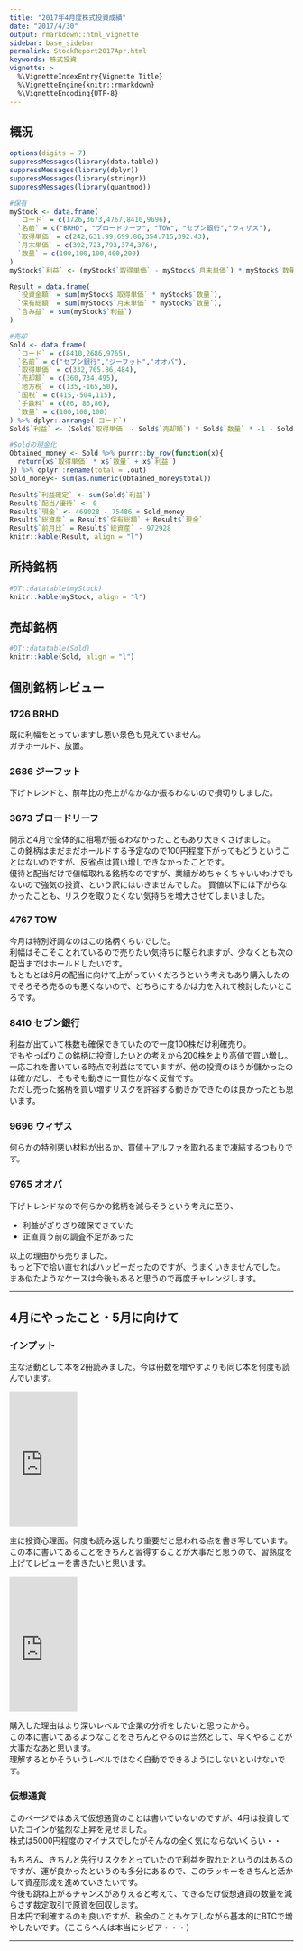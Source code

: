 ```yaml
---
title: "2017年4月度株式投資成績"
date: "2017/4/30"
output: rmarkdown::html_vignette
sidebar: base_sidebar
permalink: StockReport2017Apr.html
keywords: 株式投資
vignette: >
  %\VignetteIndexEntry{Vignette Title}
  %\VignetteEngine{knitr::rmarkdown}
  %\VignetteEncoding{UTF-8}
---
```


## 概況

```r
options(digits = 7)
suppressMessages(library(data.table))
suppressMessages(library(dplyr))
suppressMessages(library(stringr))
suppressMessages(library(quantmod))

#保有
myStock <- data.frame(
  `コード` = c(1726,3673,4767,8410,9696),
  `名前` = c("BRHD", "ブロードリーフ", "TOW", "セブン銀行","ウィザス"),
  `取得単価` = c(242,631.99,699.86,354.715,392.43),
  `月末単価` = c(392,723,793,374,376),
  `数量` = c(100,100,100,400,200)
) 
myStock$`利益` <- (myStock$`取得単価` - myStock$`月末単価`) * myStock$`数量` * -1

Result = data.frame(
  `投資金額` = sum(myStock$`取得単価` * myStock$`数量`),
  `保有総額` = sum(myStock$`月末単価` * myStock$`数量`),
  `含み益` = sum(myStock$`利益`)
)
```


```r
#売却
Sold <- data.frame(
  `コード` = c(8410,2686,9765),
  `名前` = c("セブン銀行","ジーフット","オオバ"),
  `取得単価` = c(332,765.86,484),
  `売却額` = c(360,734,495),
  `地方税` = c(135,-165,50),
  `国税` = c(415,-504,115),
  `手数料` = c(86, 86,86),
  `数量` = c(100,100,100)
) %>% dplyr::arrange(`コード`)
Sold$`利益` <- (Sold$`取得単価` - Sold$`売却額`) * Sold$`数量` * -1 - Sold$`地方税` -Sold$`国税` -Sold$`手数料`

#Soldの現金化
Obtained_money <- Sold %>% purrr::by_row(function(x){
  return(x$`取得単価` * x$`数量` + x$`利益`)
}) %>% dplyr::rename(total = .out)
Sold_money<- sum(as.numeric(Obtained_money$total))

Result$`利益確定` <- sum(Sold$`利益`)
Result$`配当/優待` <- 0
Result$`現金` <- 469028 - 75486 + Sold_money
Result$`総資産` = Result$`保有総額` + Result$`現金`
Result$`前月比` = Result$`総資産` - 972928
knitr::kable(Result, align = "l")
```

## 所持銘柄

```r
#DT::datatable(myStock)
knitr::kable(myStock, align = "l")
```

## 売却銘柄

```r
#DT::datatable(Sold)
knitr::kable(Sold, align = "l")
```

## 個別銘柄レビュー

### 1726 BRHD
既に利幅をとっていますし悪い景色も見えていません。  
ガチホールド、放置。

### 2686 ジーフット
下げトレンドと、前年比の売上がなかなか振るわないので損切りしました。  

### 3673 ブロードリーフ
開示と4月で全体的に相場が振るわなかったこともあり大きくさげました。  
この銘柄はまだまだホールドする予定なので100円程度下がってもどうということはないのですが、反省点は買い増しできなかったことです。  
優待と配当だけで値幅取れる銘柄なのですが、業績がめちゃくちゃいいわけでもないので強気の投資、という訳にはいきませんでした。 
買値以下には下がらなかったことも、リスクを取りたくない気持ちを増大させてしまいました。

### 4767 TOW
今月は特別好調なのはこの銘柄くらいでした。  
利幅はそこそことれているので売りたい気持ちに駆られますが、少なくとも次の配当まではホールドしたいです。  
もともとは6月の配当に向けて上がっていくだろうという考えもあり購入したのでそろそろ売るのも悪くないので、どちらにするかは力を入れて検討したいところです。  

### 8410 セブン銀行
利益が出ていて株数も確保できていたので一度100株だけ利確売り。  
でもやっぱりこの銘柄に投資したいとの考えから200株をより高値で買い増し。  
一応これを書いている時点で利益はでていますが、他の投資のほうが儲かったのは確かだし、そもそも動きに一貫性がなく反省です。  
ただし売った銘柄を買い増すリスクを許容する動きができたのは良かったとも思います。  

### 9696 ウィザス
何らかの特別悪い材料が出るか、買値＋アルファを取れるまで凍結するつもりです。

### 9765 オオバ
下げトレンドなので何らかの銘柄を減らそうという考えに至り、

- 利益がぎりぎり確保できていた
- 正直買う前の調査不足があった

以上の理由から売りました。  
もっと下で拾い直せればハッピーだったのですが、うまくいきませんでした。  
まあ似たようなケースは今後もあると思うので再度チャレンジします。  

--- 

## 4月にやったこと・5月に向けて

### インプット

主な活動として本を2冊読みました。今は冊数を増やすよりも同じ本を何度も読んでいます。

<iframe style="width:120px;height:240px;" marginwidth="0" marginheight="0" scrolling="no" frameborder="0" src="https://rcm-fe.amazon-adsystem.com/e/cm?ref=qf_sp_asin_til&t=2323k-22&m=amazon&o=9&p=8&l=as1&IS1=1&detail=1&asins=4939103579&linkId=5bb9c387ef62d2771aec837778507257&bc1=000000&lt1=_blank&fc1=333333&lc1=0066c0&bg1=ffffff&f=ifr">
    </iframe>

主に投資心理面。何度も読み返したり重要だと思われる点を書き写しています。  
この本に書いてあることをきちんと習得することが大事だと思うので、習熟度を上げてレビューを書きたいと思います。
    
<iframe style="width:120px;height:240px;" marginwidth="0" marginheight="0" scrolling="no" frameborder="0" src="https://rcm-fe.amazon-adsystem.com/e/cm?ref=qf_sp_asin_til&t=2323k-22&m=amazon&o=9&p=8&l=as1&IS1=1&detail=1&asins=4478100713&linkId=0ef02d730ed5973af35dc24aef75fab8&bc1=000000&lt1=_blank&fc1=333333&lc1=0066c0&bg1=ffffff&f=ifr">
    </iframe>

購入した理由はより深いレベルで企業の分析をしたいと思ったから。  
この本に書いてあるようなことをきちんとやるのは当然として、早くやることが大事だなあと思います。  
理解するとかそういうレベルではなく自動でできるようにしないといけないです。

### 仮想通貨
このページではあえて仮想通貨のことは書いていないのですが、4月は投資していたコインが猛烈な上昇を見せました。  
株式は5000円程度のマイナスでしたがそんなの全く気にならないくらい・・

もちろん、きちんと先行リスクをとっていたので利益を取れたというのはあるのですが、運が良かったというのも多分にあるので、このラッキーをきちんと活かして資産形成を進めていきたいです。  
今後も跳ね上がるチャンスがありえると考えて、できるだけ仮想通貨の数量を減らさず裁定取引で原資を回収します。  
日本円で利確するのも良いですが、税金のこともケアしながら基本的にBTCで増やしたいです。（ここらへんは本当にシビア・・・）

---
